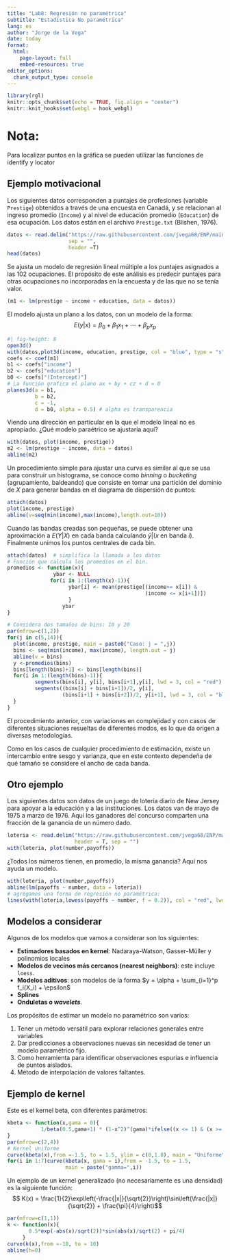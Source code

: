 ```yaml
---
title: "Lab8: Regresión no paramétrica"
subtitle: "Estadística No paramétrica"
lang: es
author: "Jorge de la Vega"
date: today
format:
  html:
    page-layout: full
    embed-resources: true
editor_options: 
  chunk_output_type: console
---
```


```r
library(rgl)
knitr::opts_chunk$set(echo = TRUE, fig.align = "center")
knitr::knit_hooks$set(webgl = hook_webgl)
```


# Nota:

Para localizar puntos en la gráfica se pueden utilizar las funciones de identify y locator

## Ejemplo motivacional

Los siguientes datos corresponden a puntajes de profesiones (variable `Prestige`) obtenidos a través de una encuesta en Canadá, y se relacionan al ingreso promedio (`Income`) y al nivel de educación promedio (`Education`) de esa ocupación. Los datos están en el archivo `Prestige.txt` (Blishen, 1976).

```r
datos <- read.delim("https://raw.githubusercontent.com/jvega68/ENP/main/datos/Prestige.txt", 
                    sep = "",
                    header =T)
head(datos)
```

Se ajusta un modelo de regresión lineal múltiple a los puntajes asignados a las 102 ocupaciones. El propósito de este análisis es predecir puntajes para otras ocupaciones no incorporadas en la encuesta y de las que no se tenía valor. 

```r
(m1 <- lm(prestige ~ income + education, data = datos))
```

El modelo ajusta un plano a los datos, con un modelo de la forma: 
$$E(y|x) = \beta_0 + \beta_1x_1 + \cdots + \beta_px_p$$
```r
#| fig-height: 8
open3d()
with(datos,plot3d(income, education, prestige, col = "blue", type = "s",size = 1, pch = 16))
coefs <- coef(m1)
b1 <- coefs["income"]
b2 <- coefs["education"]
b0 <- coefs["(Intercept)"]
# La función grafica el plano ax + by + cz + d = 0
planes3d(a = b1,
         b = b2,
         c = -1,
         d = b0, alpha = 0.5) # alpha es transparencia
```

Viendo una dirección en particular en la que el modelo lineal no es apropiado. ¿Qué modelo paraétrico se ajustaría aquí? 

```r
with(datos, plot(income, prestige))
m2 <- lm(prestige ~ income, data = datos)
abline(m2)
```

Un procedimiento simple para ajustar una curva es similar al que se usa para construir un histograma, se conoce como _binning_ o _bucketing_ (agrupamiento, baldeando) que consiste en tomar una partición del dominio de $X$ para generar bandas en el diagrama de dispersión de puntos: 

```r
attach(datos)
plot(income, prestige)
abline(v=seq(min(income),max(income),length.out=10))
```

Cuando las bandas creadas son pequeñas, se puede obtener una aproximación a $E(Y|X)$ en cada banda calculando $\bar{y}|(x \mbox{ en banda } i)$. Finalmente unimos los puntos centrales de cada bin.

```r
attach(datos)  # simplifica la llamada a los datos
# Función que calcula los promedios en el bin.
promedios <- function(x){
               ybar <- NULL
              for(i in 1:(length(x)-1)){
	                ybar[i] <- mean(prestige[(income>= x[i]) & 
	                                         (income <= x[i+1])])
	                }
                  ybar
}

# Considera dos tamaños de bins: 10 y 20
par(mfrow=c(1,2))
for(j in c(5,14)){
  plot(income, prestige, main = paste0("Caso: j = ",j))
  bins <- seq(min(income), max(income), length.out = j)
  abline(v = bins)
  y <-promedios(bins)
  bins[length(bins)+1] <- bins[length(bins)]
  for(i in 1:(length(bins)-1)){
 	     segments(bins[i], y[i], bins[i+1],y[i], lwd = 3, col = "red")
 	     segments((bins[i] + bins[i+1])/2, y[i], 
 	              (bins[i+1] + bins[i+2])/2, y[i+1], lwd = 3, col = "blue")
  }
}
```

El procedimiento anterior, con variaciones en complejidad y con casos de diferentes situaciones resueltas de diferentes modos, es lo que da origen a diversas metodologías.

Como en los casos de cualquier procedimiento de estimación, existe un intercambio entre sesgo y varianza, que en este contexto dependeña de qué tamaño se considere el ancho de cada banda. 


## Otro ejemplo

Los siguientes datos son datos de un juego de lotería diario de New Jersey para apoyar a la educación y a las instituciones. Los datos van de mayo de 1975 a marzo de 1976. Aquí los ganadores del concurso comparten una fracción de la ganancia de un número dado. 

```r
loteria <- read.delim("https://raw.githubusercontent.com/jvega68/ENP/main/datos/lotery.txt", 
                      header = T, sep = "")
with(loteria, plot(number,payoffs))
```

¿Todos los números tienen, en promedio, la misma ganancia? Aquí nos ayuda un modelo. 

```r
with(loteria, plot(number,payoffs))
abline(lm(payoffs ~ number, data = loteria))
# agregamos una forma de regresión no paramétrica: 
lines(with(loteria,lowess(payoffs ~ number, f = 0.2)), col = "red", lwd = 2)
```


## Modelos a considerar

Algunos de los modelos que vamos a considerar son los siguientes: 

- **Estimadores basados en kernel**: Nadaraya-Watson, Gasser-Müller y polinomios locales
- **Modelos de vecinos más cercanos (nearest neighbors)**: este incluye `loess`.
- **Modelos aditivos**: son modelos de la forma $y = \alpha + \sum_{i=1}^p f_i(X_i) + \epsilon$
- **Splines**
- **Onduletas o _wavelets_**.

Los propósitos de estimar un modelo no paramétrico son varios: 

1. Tener un método versátil para explorar relaciones generales entre variables
2. Dar predicciones a observaciones nuevas sin necesidad de tener un modelo paramétrico fijo.
3. Como herramienta para identificar observaciones espurias e influencia de puntos aislados.
4. Método de interpolación de valores faltantes. 


## Ejemplo de kernel

Este es el kernel beta, con diferentes parámetros: 

```r
kbeta <- function(x,gama = 0){
           1/beta(0.5,gama+1) * (1-x^2)^(gama)*ifelse((x <= 1) & (x >= -1),1,0)
}
par(mfrow=c(2,4))
# Kernel uniforme
curve(kbeta(x),from =-1.5, to = 1.5, ylim = c(0,1.8), main = "Uniforme")
for(i in 1:7)curve(kbeta(x, gama = i),from = -1.5, to = 1.5, 
                   main = paste("gamma=",i))
```

Un ejemplo de un kernel generalizado (no necesariamente es una densidad) es la siguiente función:
$$ K(x) = \frac{1}{2}\exp\left(-\frac{|x|}{\sqrt{2}}\right)\sin\left(\frac{|x|}{\sqrt{2}} + \frac{\pi}{4}\right)$$

```r
par(mfrow=c(1,1))
k <- function(x){
       0.5*exp(-abs(x)/sqrt(2))*sin(abs(x)/sqrt(2) + pi/4)
     }
curve(k(x),from =-10, to = 10)
abline(h=0)
```

